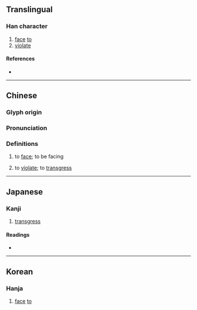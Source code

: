 {{character info}}
==Translingual==

===Han character===
{{Han char|rn=9|rad=人|as=09|sn=11|four=21260|canj=OMWL|ids=⿰亻面}}

# [[face]] [[to]]
# [[violate]]

====References====
* {{Han ref|kx=0111.260|dkj=00890|dj=0237.230|hdz=10188.060|uh=506D|ud=20589|bh=B0C1|bd=45249}}

----

==Chinese==
{{zh-forms}}

===Glyph origin===
{{Han etym}}

===Pronunciation===
{{zh-pron
|m=miǎn
|c=min5,min6
|mc=y
|oc=y
|cat=v
}}

===Definitions===
{{zh-hanzi}}

# {{lb|zh|literary}} to [[face]]; to be facing
# {{lb|zh|literary}} to [[violate]]; to [[transgress]]
#: {{zh-x|固 時俗 之 工巧 兮，偭{miǎn} 規矩 而 改錯。|Solid the contemporary trend of trickeries: against the norms and substituting misdeeds.|ref=Chuci}}

----

==Japanese==

===Kanji===
{{ja-kanji|grade=|rs=人09}}

# [[transgress]]

====Readings====
* {{ja-readings|on=べん,めん|kun=むかう,そむく,かなう}}

----

==Korean==

===Hanja===
{{ko-hanja|면}}

# [[face]] [[to]]